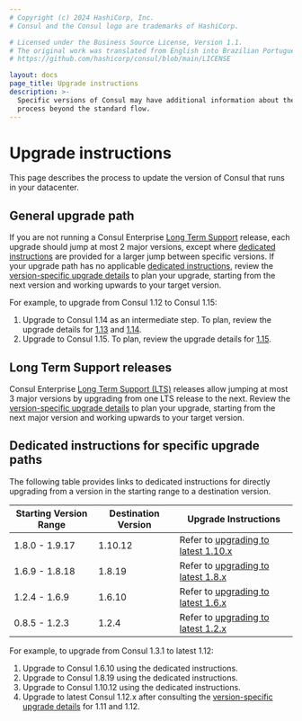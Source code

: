 ```yaml
---
# Copyright (c) 2024 HashiCorp, Inc.
# Consul and the Consul logo are trademarks of HashiCorp.

# Licensed under the Business Source License, Version 1.1.
# The original work was translated from English into Brazilian Portuguese.
# https://github.com/hashicorp/consul/blob/main/LICENSE

layout: docs
page_title: Upgrade instructions
description: >-
  Specific versions of Consul may have additional information about the upgrade
  process beyond the standard flow.
---
```


# Upgrade instructions

This page describes the process to update the version of Consul that runs in your datacenter.

## General upgrade path

If you are not running a Consul Enterprise
[Long Term Support](/consul/docs/upgrade/lts)
release, each upgrade should jump at most 2 major versions, except where
[dedicated instructions](#dedicated-instructions-for-specific-upgrade-paths)
are provided for a larger jump between specific versions.
If your upgrade path has no applicable [dedicated instructions](#dedicated-instructions-for-specific-upgrade-paths),
review the [version-specific upgrade details](/consul/docs/upgrade/version-specific)
to plan your upgrade, starting from the next version and working
upwards to your target version.

For example, to upgrade from Consul 1.12 to Consul 1.15:

1. Upgrade to Consul 1.14 as an intermediate step.
   To plan, review the upgrade details for
   [1.13](/consul/docs/upgrading/upgrade-specific#consul-1-13-x) and
   [1.14](/consul/docs/upgrading/upgrade-specific#consul-1-14-x).
1. Upgrade to Consul 1.15.
   To plan, review the upgrade details for
   [1.15](/consul/docs/upgrading/upgrade-specific#consul-1-15-x).

## Long Term Support releases

Consul Enterprise [Long Term Support (LTS)](/consul/docs/upgrade/lts)
releases allow jumping at most 3 major versions by upgrading from one LTS release to the next.
Review the [version-specific upgrade details](/consul/docs/upgrade/version-specific)
to plan your upgrade, starting from the next major version and working upwards to your target version.

## Dedicated instructions for specific upgrade paths

The following table provides links to dedicated instructions
for directly upgrading from a version in the starting range
to a destination version.

| Starting Version Range | Destination Version | Upgrade Instructions |
| ---------------------- | ------------------- | -------------------- |
| 1.8.0 - 1.9.17         | 1.10.12             | Refer to [upgrading to latest 1.10.x](/consul/docs/upgrade/instructions/upgrade-to-1-10-x) |
| 1.6.9 - 1.8.18         | 1.8.19              | Refer to [upgrading to latest 1.8.x](/consul/docs/upgrade/instructions/upgrade-to-1-8-x) |
| 1.2.4 - 1.6.9          | 1.6.10              | Refer to [upgrading to latest 1.6.x](/consul/docs/upgrade/instructions/upgrade-to-1-6-x) |
| 0.8.5 - 1.2.3          | 1.2.4               | Refer to [upgrading to latest 1.2.x](/consul/docs/upgrade/instructions/upgrade-to-1-2-x) |

For example, to upgrade from Consul 1.3.1 to latest 1.12:
1. Upgrade to Consul 1.6.10 using the dedicated instructions.
1. Upgrade to Consul 1.8.19 using the dedicated instructions.
1. Upgrade to Consul 1.10.12 using the dedicated instructions.
1. Upgrade to latest Consul 1.12.x after consulting the
   [version-specific upgrade details](/consul/docs/upgrade/version-specific)
   for 1.11 and 1.12.
